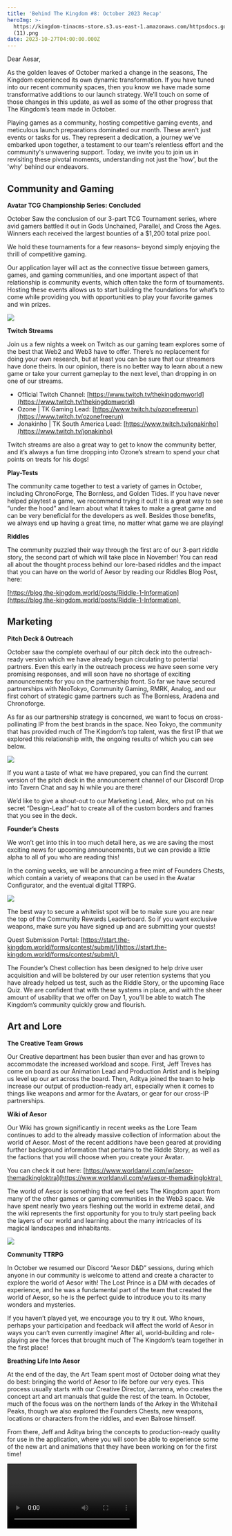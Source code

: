```yaml
---
title: 'Behind The Kingdom #8: October 2023 Recap'
heroImg: >-
  https://kingdom-tinacms-store.s3.us-east-1.amazonaws.com/httpsdocs.google.comdocumentd18cac6WfI3DoNCwqkmOcPH0hW0uyYJiIECj48SeOycp8editusp=sharing
  (11).png
date: 2023-10-27T04:00:00.000Z
---
```


Dear Aesar,

As the golden leaves of October marked a change in the seasons, The Kingdom experienced its own dynamic transformation. If you have tuned into our recent community spaces, then you know we have made some transformative additions to our launch strategy. We’ll touch on some of those changes in this update, as well as some of the other progress that The Kingdom’s team made in October.

Playing games as a community, hosting competitive gaming events, and meticulous launch preparations dominated our month. These aren't just events or tasks for us. They represent a dedication, a journey we've embarked upon together, a testament to our team's relentless effort and the community's unwavering support. Today, we invite you to join us in revisiting these pivotal moments, understanding not just the 'how', but the 'why' behind our endeavors.

## Community and Gaming

**Avatar TCG Championship Series: Concluded**

October Saw the conclusion of our 3-part TCG Tournament series, where avid gamers battled it out in Gods Unchained, Parallel, and Cross the Ages. Winners each received the largest bounties of a $1,200 total prize pool.

We hold these tournaments for a few reasons– beyond simply enjoying the thrill of competitive gaming. 

Our application layer will act as the connective tissue between gamers, games, and gaming communities, and one important aspect of that relationship is community events, which often take the form of tournaments. Hosting these events allows us to start building the foundations for what’s to come while providing you with opportunities to play your favorite games and win prizes.

![](https://kingdom-tinacms-store.s3.us-east-1.amazonaws.com/F6jtMZFW8AAhQ8J.jpg)

**Twitch Streams**

Join us a few nights a week on Twitch as our gaming team explores some of the best that Web2 and Web3 have to offer. There’s no replacement for doing your own research, but at least you can be sure that our streamers have done theirs. In our opinion, there is no better way to learn about a new game or take your current gameplay to the next level, than dropping in on one of our streams.

* Official Twitch Channel: [https://www.twitch.tv/thekingdomworld](https://www.twitch.tv/thekingdomworld)
* Ozone | TK Gaming Lead: [https://www.twitch.tv/ozonefreerun](https://www.twitch.tv/ozonefreerun)
* Jonakinho | TK South America Lead: [https://www.twitch.tv/jonakinho](https://www.twitch.tv/jonakinho)

Twitch streams are also a great way to get to know the community better, and it’s always a fun time dropping into Ozone’s stream to spend your chat points on treats for his dogs!

**Play-Tests**

The community came together to test a variety of games in October, including ChronoForge, The Bornless, and Golden Tides. If you have never helped playtest a game, we recommend trying it out! It is a great way to see “under the hood” and learn about what it takes to make a great game and can be very beneficial for the developers as well. Besides those benefits, we always end up having a great time, no matter what game we are playing!

**Riddles**

The community puzzled their way through the first arc of our 3-part riddle story, the second part of which will take place in November! You can read all about the thought process behind our lore-based riddles and the impact that you can have on the world of Aesor by reading our Riddles Blog Post, here:

[https://blog.the-kingdom.world/posts/Riddle-1-Information](https://blog.the-kingdom.world/posts/Riddle-1-Information) 

## Marketing

**Pitch Deck & Outreach**

October saw the complete overhaul of our pitch deck into the outreach-ready version which we have already begun circulating to potential partners. Even this early in the outreach process we have seen some very promising responses, and will soon have no shortage of exciting announcements for you on the partnership front. So far we have secured partnerships with NeoTokyo, Community Gaming, RMRK, Analog, and our first cohort of strategic game partners such as The Bornless, Aradena and Chronoforge. 

As far as our partnership strategy is concerned, we want to focus on cross-pollinating IP from the best brands in the space. Neo Tokyo, the community that has provided much of The Kingdom’s top talent, was the first IP that we explored this relationship with, the ongoing results of which you can see below.

![](<https://kingdom-tinacms-store.s3.us-east-1.amazonaws.com/unnamed (1).png>)

If you want a taste of what we have prepared, you can find the current version of the pitch deck in the announcement channel of our Discord! Drop into Tavern Chat and say hi while you are there!

We’d like to give a shout-out to our Marketing Lead, Alex, who put on his secret “Design-Lead” hat to create all of the custom borders and frames that you see in the deck. 

**Founder’s Chests**

We won’t get into this in too much detail here, as we are saving the most exciting news for upcoming announcements, but we can provide a little alpha to all of you who are reading this! 

In the coming weeks, we will be announcing a free mint of Founders Chests, which contain a variety of weapons that can be used in the Avatar Configurator, and the eventual digital TTRPG. 

![](<https://kingdom-tinacms-store.s3.us-east-1.amazonaws.com/unnamed (2).jpg>)

The best way to secure a whitelist spot will be to make sure you are near the top of the Community Rewards Leaderboard. So if you want exclusive weapons, make sure you have signed up and are submitting your quests!

Quest Submission Portal: [https://start.the-kingdom.world/forms/contest/submit/](https://start.the-kingdom.world/forms/contest/submit/) 

The Founder’s Chest collection has been designed to help drive user acquisition and will be bolstered by our user retention systems that you have already helped us test, such as the Riddle Story, or the upcoming Race Quiz. We are confident that with these systems in place, and with the sheer amount of usability that we offer on Day 1, you’ll be able to watch The Kingdom’s community quickly grow and flourish.

## Art and Lore

**The Creative Team Grows**

Our Creative department has been busier than ever and has grown to accommodate the increased workload and scope. First, Jeff Treves has come on board as our Animation Lead and Production Artist and is helping us level up our art across the board. Then, Aditya joined the team to help increase our output of production-ready art, especially when it comes to things like weapons and armor for the Avatars, or gear for our cross-IP partnerships. 

**Wiki of Aesor**

Our Wiki has grown significantly in recent weeks as the Lore Team continues to add to the already massive collection of information about the world of Aesor. Most of the recent additions have been geared at providing further background information that pertains to the Riddle Story, as well as the factions that you will choose when you create your Avatar.

You can check it out here: [https://www.worldanvil.com/w/aesor-themadkingloktra](https://www.worldanvil.com/w/aesor-themadkingloktra) 

The world of Aesor is something that we feel sets The Kingdom apart from many of the other games or gaming communities in the Web3 space. We have spent nearly two years fleshing out the world in extreme detail, and the wiki represents the first opportunity for you to truly start peeling back the layers of our world and learning about the many intricacies of its magical landscapes and inhabitants. 

![](<https://kingdom-tinacms-store.s3.us-east-1.amazonaws.com/Goghin Tower (2).jpg>)

**Community TTRPG**

In October we resumed our Discord “Aesor D\&D” sessions, during which anyone in our community is welcome to attend and create a character to explore the world of Aesor with! The Lost Prince is a DM with decades of experience, and he was a fundamental part of the team that created the world of Aesor, so he is the perfect guide to introduce you to its many wonders and mysteries.

If you haven’t played yet, we encourage you to try it out. Who knows, perhaps your participation and feedback will affect the world of Aesor in ways you can’t even currently imagine! After all, world-building and role-playing are the forces that brought much of The Kingdom’s team together in the first place!

**Breathing Life Into Aesor**

At the end of the day, the Art Team spent most of October doing what they do best: bringing the world of Aesor to life before our very eyes. This process usually starts with our Creative Director, Jarranna, who creates the concept art and art manuals that guide the rest of the team. In October, much of the focus was on the northern lands of the Arkey in the Whitehail Peaks, though we also explored the Founders Chests, new weapons, locations or characters from the riddles, and even Balrose himself.

From there, Jeff and Aditya bring the concepts to production-ready quality for use in the application, where you will soon be able to experience some of the new art and animations that they have been working on for the first time!

<video url="https://kingdom-tinacms-store.s3.us-east-1.amazonaws.com/2023-10-18 03-02-21.mp4" />

## Game & Application Development

Overall, the development of both the application and the game is in full swing, with roadmaps set and specifications written. We can’t go into the full extent of what we have been working on in this update, but some of the highlights can be found in the sections below.

**MVP Demo**

Our Unity Developer and the rest of the Game Design team have been hard at work creating a demo video of our digital TTRPG, to be able to demonstrate to you in a clear way exactly what our vision for the game is. 

While those of us who spend our weeks creating game design documents and debating the specifics of game mechanics know our vision, it is not always an easy task to clearly explain that vision to the community, which is why we are so interested in taking the time to create this demonstration. 

Work on this video is still underway, but we intend for it to be in your hands before next month’s Behind The Kingomd Update. Expect animations, dialogue, dice rolling, and all the other things you love in a TTRPG experience!\


****![](<https://kingdom-tinacms-store.s3.us-east-1.amazonaws.com/image (31).png>)

**Production Application Improvements**

The Development of the application in October was largely focused on further improving the user experience, such as a new flow to make creating and minting multiple Avatars at once easier. Our engineering team also put some finishing touches on the Avatar contract when it comes to implementing the RMRK Modular NFT standards, which you can learn more about [here](https://blog.the-kingdom.world/posts/Partnership-Announcement-RMRK). Furthermore, they developed the back-end programming for the Founder’s Chests, which we mentioned earlier in the update.

Some other updates to the application include improvements to the NFTs themselves, setting up the automation for the fantasy race quiz, adding a pre-mint overview page, working on the start menu, finalizing logic for the “player vault”, adding logic to support new helmet designs, adding a new animated character selection screen, and more.

<video url="https://kingdom-tinacms-store.s3.us-east-1.amazonaws.com/2023-10-19 02-12-18.mp4" />

When we finally open the doors to our application and the Avatar Configurator, we want to ensure that we can stand by its quality, which we hope will set us apart from the competition. The way you will experience these first steps into the world of Aesor is extremely important to us, so while our marketing and outreach efforts are slowly rolled out, we have been endlessly refining our product offerings with you in mind.
